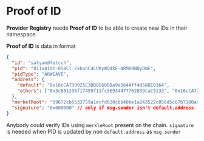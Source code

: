 # Proof of ID

**Provider Registry** needs **Proof of ID** to be able to create new IDs in their namespace.

**Proof of ID** is data in format

```json copy
{
  "id": "satyam@fetcch",
  "pid": "O11x4IdY-058Cl_7xkunC4LUKyWQdkE-NRM8BNQyDmE",
  "pidType": "ARWEAVE",
  "address": {
    "default": "0x16cCA730925E3DB8E60BBa9e564Aff4d588E0364",
    "others": ["0x3cB51236f17459f11fc5E934477762839caC5133", "0x16cCA730925E3DB8E60BBa9e564Aff4d588E0364"]
  },
  "merkelRoot": "59672cb5533759a1ecfd620cbb40be1a243522c056d5c67b7100adf1cf3162f7",
  "signature": "0x000000" // only if msg.sender isn't default.address
}
```

Anybody could verify IDs using `merkleRoot` present on the chain.
`signature` is needed when PID is updated by non `default.address` as `msg.sender`
